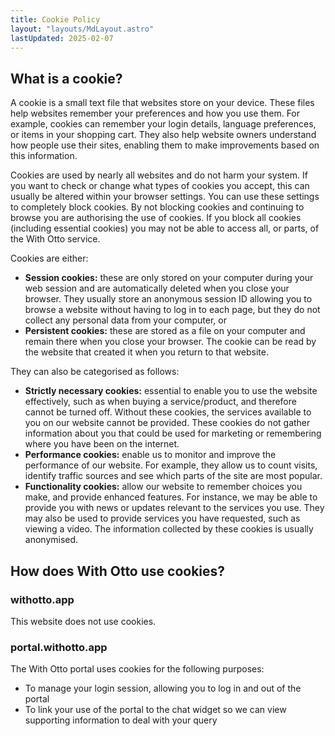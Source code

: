 ```yaml
---
title: Cookie Policy
layout: "layouts/MdLayout.astro"
lastUpdated: 2025-02-07
---
```


## What is a cookie?

A cookie is a small text file that websites store on your device. These files help websites remember your preferences and how you use them. For example, cookies can remember your login details, language preferences, or items in your shopping cart. They also help website owners understand how people use their sites, enabling them to make improvements based on this information.

Cookies are used by nearly all websites and do not harm your system. If you want to check or change what types of cookies you accept, this can usually be altered within your browser settings. You can use these settings to completely block cookies. By not blocking cookies and continuing to browse you are authorising the use of cookies. If you block all cookies (including essential cookies) you may not be able to access all, or parts, of the With Otto service.

Cookies are either:

- **Session cookies:** these are only stored on your computer during your web session and are automatically deleted when you close your browser. They usually store an anonymous session ID allowing you to browse a website without having to log in to each page, but they do not collect any personal data from your computer, or
- **Persistent cookies:** these are stored as a file on your computer and remain there when you close your browser. The cookie can be read by the website that created it when you return to that website.

They can also be categorised as follows:

- **Strictly necessary cookies:** essential to enable you to use the website effectively, such as when buying a service/product, and therefore cannot be turned off. Without these cookies, the services available to you on our website cannot be provided. These cookies do not gather information about you that could be used for marketing or remembering where you have been on the internet.
- **Performance cookies:** enable us to monitor and improve the performance of our website. For example, they allow us to count visits, identify traffic sources and see which parts of the site are most popular.
- **Functionality cookies:** allow our website to remember choices you make, and provide enhanced features. For instance, we may be able to provide you with news or updates relevant to the services you use. They may also be used to provide services you have requested, such as viewing a video. The information collected by these cookies is usually anonymised.

## How does With Otto use cookies?

### withotto.app

This website does not use cookies.

### portal.withotto.app

The With Otto portal uses cookies for the following purposes:

- To manage your login session, allowing you to log in and out of the portal
- To link your use of the portal to the chat widget so we can view supporting information to deal with your query
